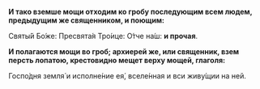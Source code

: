 **И тако вземше мощи отходим ко гробу последующим всем людем, предыдущим же священником, и поющим:**

Святы́й Бо́же: Пресвята́я Тро́ице: О́тче на́ш: **и прочая**.

**И полагаются мощи во гроб; архиерей же, или священник, взем персть лопатою, крестовидно мещет верху мощей, глаголя:**

Госпо́дня земля́ и исполне́ние ея́, вселе́нная и вси живу́щии на ней.
